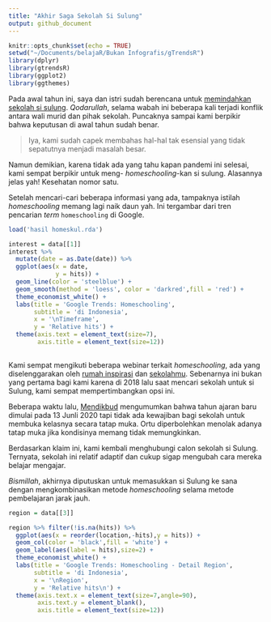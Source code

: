```yaml
---
title: "Akhir Saga Sekolah Si Sulung"
output: github_document
---
```


```r
knitr::opts_chunk$set(echo = TRUE)
setwd("~/Documents/belajaR/Bukan Infografis/gTrendsR")
library(dplyr)
library(gtrendsR)
library(ggplot2)
library(ggthemes)
```

Pada awal tahun ini, saya dan istri sudah berencana untuk [memindahkan sekolah si sulung](https://ikanx101.github.io/blog/sekolah-cula/). _Qodarullah_, selama wabah ini beberapa kali terjadi konflik antara wali murid dan pihak sekolah. Puncaknya sampai kami berpikir bahwa keputusan di awal tahun sudah benar.

> Iya, kami sudah capek membahas hal-hal tak esensial yang tidak sepatutnya menjadi masalah besar.

Namun demikian, karena tidak ada yang tahu kapan pandemi ini selesai, kami sempat berpikir untuk meng- _homeschooling_-kan si sulung. Alasannya jelas yah! Kesehatan nomor satu.

Setelah mencari-cari beberapa informasi yang ada, tampaknya istilah _homeschooling_ memang lagi naik daun yah. Ini tergambar dari tren pencarian _term_ `homeschooling` di Google. 


```r
load('hasil homeskul.rda')

interest = data[[1]]
interest %>% 
  mutate(date = as.Date(date)) %>% 
  ggplot(aes(x = date,
             y = hits)) +
  geom_line(color = 'steelblue') +
  geom_smooth(method = 'loess', color = 'darkred',fill = 'red') +
  theme_economist_white() +
  labs(title = 'Google Trends: Homeschooling',
       subtitle = 'di Indonesia',
       x = '\nTimeframe',
       y = 'Relative hits') +
  theme(axis.text = element_text(size=7),
        axis.title = element_text(size=12))
  
```

Kami sempat mengikuti beberapa webinar terkait _homeschooling_, ada yang diselenggarakan oleh [rumah inspirasi](https://rumahinspirasi.com/) dan [sekolahmu](https://www.sekolah.mu/ikutprogram?id=kelasmu). Sebenarnya ini bukan yang pertama bagi kami karena di 2018 lalu saat mencari sekolah untuk si Sulung, kami sempat mempertimbangkan opsi ini.

Beberapa waktu lalu, [Mendikbud](https://www.kompas.com/edu/read/2020/05/28/173439171/kemendikbud-tahun-ajaran-baru-2020-2021-dimulai-tanggal-13-juli-2020) mengumumkan bahwa tahun ajaran baru dimulai pada 13 Junli 2020 tapi tidak ada kewajiban bagi sekolah untuk membuka kelasnya secara tatap muka. Ortu diperbolehkan menolak adanya tatap muka jika kondisinya memang tidak memungkinkan.

Berdasarkan klaim ini, kami kembali menghubungi calon sekolah si Sulung. Ternyata, sekolah ini relatif adaptif dan cukup sigap mengubah cara mereka belajar mengajar.

_Bismillah_, akhirnya diputuskan untuk memasukkan si Sulung ke sana dengan mengkombinasikan metode _homeschooling_ selama metode pembelajaran jarak jauh.

```r
region = data[[3]]

region %>% filter(!is.na(hits)) %>% 
  ggplot(aes(x = reorder(location,-hits),y = hits)) +
  geom_col(color = 'black',fill = 'white') +
  geom_label(aes(label = hits),size=2) +
  theme_economist_white() +
  labs(title = 'Google Trends: Homeschooling - Detail Region',
       subtitle = 'di Indonesia',
       x = '\nRegion',
       y = 'Relative hits\n') +
  theme(axis.text.x = element_text(size=7,angle=90),
        axis.text.y = element_blank(),
        axis.title = element_text(size=12))
```



